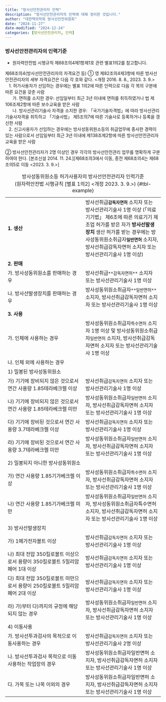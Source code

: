 ```yaml
---
title: "방사선안전관리자 인력"
description: "방사선안전관리자의 인력에 대해 정리한 것입니다."
author: "대한핵의학회 방사선안전위원회"
date: "2024-11-27"
date-modified: "2024-12-24"
categories: [방사선안전관리자, 인력]
---
```


### 방사선안전관리자의 인력기준

-   원자력안전법 시행규칙 제68조의4제1항제1호 관련 별표1의2를 참고합니다.

제68조의4(방사선안전관리자의 자격요건 등) ① 영 제82조의4제3항에 따른 방사선안전관리자의 세부 자격요건은 다음 각 호와 같다. \<개정 2016. 8. 8., 2023. 3. 9.\>\
   1. 허가사용자가 선임하는 경우에는 별표 1의2에 따른 인력으로 다음 각 목의 구분에 따른 요건을 갖춘 사람\
      가. 면허를 소지한 경우: 선임일부터 최근 3년 이내에 면허를 취득하였거나 법 제106조제2항에 따른 보수교육을 받은 사람\
      나. 방사선관리기술사 자격을 소지한 경우: 「국가기술자격법」에 따라 방사선관리기술사자격을 취득하고 「기술사법」 제5조의7에 따른 기술사로 등록하거나 등록을 갱신한 사람\
   2. 신고사용자가 선임하는 경우에는 방사성동위원소등의 취급업무에 종사한 경력이 있는 사람으로서 선임일부터 최근 3년 이내에 제138조제2항에 따른 방사선안전관리자 교육을 받은 사람

② 방사선안전관리자가 2명 이상인 경우 각각의 방사선안전관리 업무를 명확하게 구분하여야 한다. \[본조신설 2014. 11. 24.\]\[제68조의3에서 이동, 종전 제68조의4는 제68조의5로 이동 \<2023. 3. 9.\>\]

|  |  |
|:-----------------------------------|:-----------------------------------|
| **1. 생산** | 방사선취급**`감독자면허`** 소지자 또는 방사선관리기술사 1명 이상 (「의료기기법」 제6조에 따른 의료기기 제조업 허가를 받은 자가 **방사선발생장치** 생산 허가를 받는 경우에는 방사성동위원소취급자**`일반면허`** 소지자, 방사선취급감독자면허 소지자 또는 방사선관리기술사 1명 이상) |
| **2. 판매** |  |
| 가. 방사성동위원소를 판매하는 경우 | 방사선취급`**감독자면허**` 소지자 또는 방사선관리기술사 1명 이상 |
| 나. 방사선발생장치를 판매하는 경우 | 방사성동위원소취급자`**일반면허**` 소지자, 방사선취급감독자면허 소지자 또는 방사선관리기술사 1명 이상 |
| **3. 사용** |  |
| 가. 인체에 사용하는 경우 | 방사성동위원소취급자`특수면허` 소지자 1명 이상 및 방사성동위원소취급자`일반면허` 소지자, 방사선취급감독자면허 소지자 또는 방사선관리기술사 1명 이상 |
| 나. 인체 외에 사용하는 경우 |  |
| 1\) 밀봉된 방사성동위원소 |  |
| 가) 기기에 장비되지 않은 것으로서 연간 사용량 1.85테라베크렐 이상 | 방사선취급`감독자면허` 소지자 또는 방사선관리기술사 1명 이상 |
| 나) 기기에 장비되지 않은 것으로서 연간 사용량 1.85테라베크렐 미만 | 방사성동위원소취급자`일반면허` 소지자, 방사선취급감독자면허 소지자 또는 방사선관리기술사 1명 이상 |
| 다) 기기에 장비된 것으로서 연간 사용량 3.7테라베크렐 이상 | 방사선취급`감독자면허` 소지자 또는 방사선관리기술사 1명 이상 |
| 라) 기기에 장비된 것으로서 연간 사용량 3.7테라베크렐 미만 | 방사성동위원소취급자`일반면허` 소지자, 방사선취급감독자면허 소지자 또는 방사선관리기술사 1명 이상 |
| 2\) 밀봉되지 아니한 방사성동위원소 |  |
| 가) 연간 사용량 1.85기가베크렐 이상 | 방사성동위원소취급자`특수면허` 소지자, 방사선취급감독자면허 소지자 또는 방사선관리기술사 1명 이상 |
| 나) 연간 사용량 1.85기가베크렐 미만 | 방사성동위원소취급자`일반면허` 소지자, 방사성동위원소취급자특수면허 소지자, 방사선취급감독자면허 소지자 또는 방사선관리기술사 1명 이상 |
| 3\) 방사선발생장치 |  |
| 가) 1메가전자볼트 이상 | 방사선취급`감독자면허` 소지자 또는 방사선관리기술사 1명 이상 |
| 나) 최대 전압 350킬로볼트 이상으로서 용량이 350킬로볼트 5밀리암페어 1대 이상 | 방사선취급`감독자면허` 소지자 또는 방사선관리기술사 1명 이상 |
| 다) 최대 전압 350킬로볼트 미만으로서 용량이 250킬로볼트 5밀리암페어 2대 이상 | 방사선취급`감독자면허` 소지자 또는 방사선관리기술사 1명 이상 |
| 라) 가)부터 다)까지의 규정에 해당되지 않는 경우 | 방사성동위원소취급자`일반면허` 소지자, 방사선취급감독자면허 소지자 또는 방사선관리기술사 1명 이상 |
| 4\) 이동사용 |  |
| 가. 방사선투과검사의 목적으로 이동사용하는 경우 | 방사선취급`감독자면허` 소지자 또는 방사선관리기술사 2명 이상 |
| 나. 방사선투과검사 목적으로 이동사용하는 작업장의 경우 | 방사성동위원소취급자일반면허 소지자, 방사선취급감독자면허 소지자 또는 방사선관리기술사 1명 이상 |
| 다. 가목 또는 나목 이외의 경우 | 방사성동위원소취급자일반면허 소지자, 방사선취급감독자면허 소지자 또는 방사선관리기술사 1명 이상 |

: 방사성동위원소등 허가사용자의 방사선안전관리자 인력기준 <br> (원자력안전법 시행규칙 \[별표 1의2\] \<개정 2023. 3. 9.\>) {#tbl-example}
